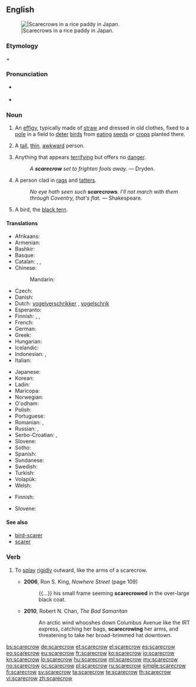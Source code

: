 ==English==
{{wikipedia}}
[[Image:Kakashi2.jpg|thumb||Scarecrows in a rice paddy in Japan.]]

===Etymology===
{{term|scare}} + {{term|crow}}

===Pronunciation===
* {{a|RP}} {{IPA|/ˈskɛə.krəʊ/}}
* {{a|US}} {{IPA|/ˈskɛr.kroʊ/}}

===Noun===
{{en-noun}}

# An [[effigy]], typically made of [[straw]] and dressed in old clothes, fixed to a [[pole]] in a field to [[deter]] [[bird]]s from [[eating]] [[seed]]s or [[crop]]s planted there.
# {{context|figuratively|pejorative|lang=en}} A [[tall]], [[thin]], [[awkward]] person.
# {{context|figurative|lang=en}} Anything that appears [[terrifying]] but offers no [[danger]].
#: ''A '''scarecrow''' set to frighten fools away.'' &mdash; Dryden.
# A person clad in [[rag]]s and [[tatter]]s.
#: ''No eye hath seen such '''scarecrows'''. I'll not march with them through Coventry, that's flat.'' &mdash; Shakespeare.
# {{context|UK|dialect|lang=en}} A bird, the [[black tern]].

====Translations====
{{trans-top|an effigy made to scare the birds away}}
* Afrikaans: {{t|af|voëlverskrikker}}
* Armenian: {{t|hy|խրտվիլակ|tr=xrtvilak}}
* Bashkir: {{t|ba|ҡарасҡы|tr=qarasqï|sc=Cyrl}}
* Basque: {{t+|eu|txorimalo}}
* Catalan: {{t|ca|espantall|m}}, {{t|ca|babarota|f}}, {{t|ca|espantaocells|m}}
* Chinese:
*: Mandarin: {{t+|cmn|稻草人|tr=dàocǎorén|sc=Hani}}
* Czech: {{t|cs|strašák|m}}
* Danish: {{t+|da|fugleskræmsel|n}}
* Dutch: [[vogelverschrikker]] {{g|m}}, {{qualifier|dialectal}} [[vogelschrik]]&nbsp;{{g|m}}
* Esperanto: {{t|eo|birdotimigilo}}
* Finnish: {{t|fi|variksenpelätin}}, {{t|fi|variksenpelätti}}, {{t+|fi|linnunpelätin}}
* French: {{t+|fr|épouvantail|m}}
* German: {{t+|de|Vogelscheuche|f}}
* Greek: {{t+|el|σκιάχτρο|n|tr=skiáchtro}}
* Hungarian: {{t+|hu|madárijesztő}}
* Icelandic: {{t|is|fuglahræða}}
* Indonesian: {{t|id|orang-orangan}}, {{t|id|penakut burung}}
* Italian: {{t+|it|spaventapasseri|m}}
{{trans-mid}}
* Japanese: {{t|ja|かかし|tr=kakashi}}
* Korean: {{t+|ko|허수아비|tr=heosuabi|sc=Hang}}
* Ladin: {{t|lld|spantedl|m}}
* Maricopa: {{t|mrc|chiyer thʼer}}
* Norwegian: {{t+|no|fugleskremsel}}
* O'odham: {{t|ood|vaṣai gakidagĭ odham}}
* Polish: {{t+|pl|strach na wróble|m}}
* Portuguese: {{t+|pt|espantalho}}
* Romanian: {{t+|ro|sperietoare|f}}, {{t|ro|momâie|f}}
* Russian: {{t+|ru|пугало|n|tr=púgalo}}, {{t+|ru|чучело|n|tr=čúčelo}}
* Serbo-Croatian: {{t|sh|strašilo|n}}, {{t|sh|plašilo|n}}
* Slovene: {{t+|sl|ptičje strašilo|n}}
* Sotho: {{t|st|setshosa}}
* Spanish: {{t+|es|espantapájaros|m}}
* Sundanese: {{t|su|bebegig}}
* Swedish: {{t+|sv|fågelskrämma|c}}
* Turkish: {{t+|tr|korkuluk}}
* Volapük: {{t+|vo|bödiplafükian}}
* Welsh: {{t|cy|bwgan brain|m}}
{{trans-bottom}}

{{trans-top|tall, thin, awkward person}}
* Finnish: {{t|fi|variksenpelätin}}
{{trans-mid}}
* Slovene: {{t|sl|strašilo|n}}
{{trans-bottom}}

====See also====
* [[bird-scarer]]
* [[scarer]]

===Verb===
{{en-verb}}

# {{context|transitive|lang=en}} To [[splay]] [[rigid]]ly outward, like the arms of a scarecrow.
#* '''2006''', Ron S. King, ''Nowhere Street'' (page 109)
#*: {{...}} his small frame seeming '''scarecrowed''' in the over-large black coat.
#* '''2010''', Robert N. Chan, ''The Bad Samaritan''
#*: An arctic wind whooshes down Columbus Avenue like the IRT express, catching her bags, '''scarecrowing''' her arms, and threatening to take her broad-brimmed hat downtown.

[[bs:scarecrow]]
[[de:scarecrow]]
[[et:scarecrow]]
[[el:scarecrow]]
[[es:scarecrow]]
[[eo:scarecrow]]
[[eu:scarecrow]]
[[fr:scarecrow]]
[[ko:scarecrow]]
[[io:scarecrow]]
[[kn:scarecrow]]
[[lo:scarecrow]]
[[hu:scarecrow]]
[[ml:scarecrow]]
[[my:scarecrow]]
[[no:scarecrow]]
[[oc:scarecrow]]
[[pl:scarecrow]]
[[ru:scarecrow]]
[[simple:scarecrow]]
[[fi:scarecrow]]
[[sv:scarecrow]]
[[ta:scarecrow]]
[[te:scarecrow]]
[[th:scarecrow]]
[[vi:scarecrow]]
[[zh:scarecrow]]